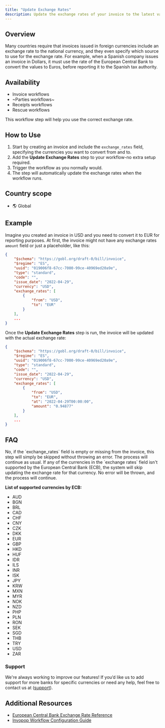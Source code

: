 ```yaml
---
title: "Update Exchange Rates"
description: Update the exchange rates of your invoice to the latest values published by the ECB.
---
```


## Overview
Many countries require that invoices issued in foreign currencies include an exchange rate to the national currency, and they even specify which source to use for the exchange rate. For example, when a Spanish company issues an invoice in Dollars, it must use the rate of the European Central Bank to convert the values to Euros, before reporting it to the Spanish tax authority.

## Availability

* Invoice workflows
* ~Parties workflows~
* Receipts workflows
* Rescue workflows

This workflow step will help you use the correct exchange rate.

## How to Use
1. Start by creating an invoice and include the `exchange_rates` field, specifying the currencies you want to convert from and to.
2. Add the **Update Exchange Rates** step to your workflow-no extra setup required.
3. Trigger the workflow as you normally would.
4. The step will automatically update the exchange rates when the workflow runs.

## Country scope

* 🌎 Global

## Example
Imagine you created an invoice in USD and you need to convert it to EUR for reporting purposes. At first, the invoice might not have any exchange rates `amount` field or just a placeholder, like this:

```json 
{
    "$schema": "https://gobl.org/draft-0/bill/invoice",
    "$regime": "ES",
    "uuid": "019006f8-67cc-7000-99ce-40969ed20a9e",
    "type": "standard",
    "code": "",
    "issue_date": "2022-04-29",
    "currency": "USD",
    "exchange_rates": [
        {
            "from": "USD",
            "to": "EUR"
        }
    ],
    ...
}
```

Once the **Update Exchange Rates** step is run, the invoice will be updated with the actual exchange rate:

```json 
{
    "$schema": "https://gobl.org/draft-0/bill/invoice",
    "$regime": "ES",
    "uuid": "019006f8-67cc-7000-99ce-40969ed20a9e",
    "type": "standard",
    "code": "",
    "issue_date": "2022-04-29",
    "currency": "USD",
    "exchange_rates": [
        {
            "from": "USD",
            "to": "EUR",
            "at": "2022-04-29T00:00:00",
            "amount": "0.94877"
        }
    ],
    ...
}
```

## FAQ
<AccordionGroup>
<Accordion title="Will an invoice without the exchange rates field cause an error during this step?">
  No, if the `exchange_rates` field is empty or missing from the invoice, this step will simply be skipped without throwing an error. The process will continue as usual.
</Accordion>

<Accordion title="What happens if a currency in the exchange rates is not supported by the European Central Bank (ECB)?">
  If any of the currencies in the `exchange rates` field isn't supported by the European Central Bank (ECB), the system will skip updating the exchange rate for that currency. No error will be thrown, and the process will continue.

**List of supported currencies by ECB:**
<ul>
  <li>AUD</li>
  <li>BGN</li>
  <li>BRL</li>
  <li>CAD</li>
  <li>CHF</li>
  <li>CNY</li>
  <li>CZK</li>
  <li>DKK</li>
  <li>EUR</li>
  <li>GBP</li>
  <li>HKD</li>
  <li>HUF</li>
  <li>IDR</li>
  <li>ILS</li>
  <li>INR</li>
  <li>ISK</li>
  <li>JPY</li>
  <li>KRW</li>
  <li>MXN</li>
  <li>MYR</li>
  <li>NOK</li>
  <li>NZD</li>
  <li>PHP</li>
  <li>PLN</li>
  <li>RON</li>
  <li>SEK</li>
  <li>SGD</li>
  <li>THB</li>
  <li>TRY</li>
  <li>USD</li>
  <li>ZAR</li>
</ul>

</Accordion>
</AccordionGroup>

### Support
We're always working to improve our features! If you’d like us to add support for more banks for specific currencies or need any help, feel free to contact us at ([support](email:support@invopop.com)).

## Additional Resources
- [European Central Bank Exchange Rate Reference](https://www.ecb.europa.eu/stats/policy_and_exchange_rates/euro_reference_exchange_rates/html/index.en.html)
- [Invopop Workflow Configuration Guide](https://docs.invopop.com/guides/workflows)